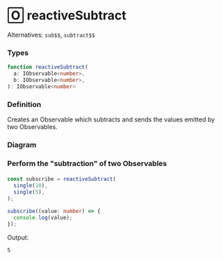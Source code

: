 # 🄾 reactiveSubtract

Alternatives: `sub$$`, `subtract$$`

### Types

```ts
function reactiveSubtract(
  a: IObservable<number>,
  b: IObservable<number>,
): IObservable<number>
```

### Definition

Creates an Observable which subtracts and sends the values emitted by two Observables.

### Diagram

[//]: # (TODO)

### Perform the "subtraction" of two Observables

####

```ts
const subscribe = reactiveSubtract(
  single(10),
  single(5),
);

subscribe((value: number) => {
  console.log(value);
});
```

Output:

```text
5
```
